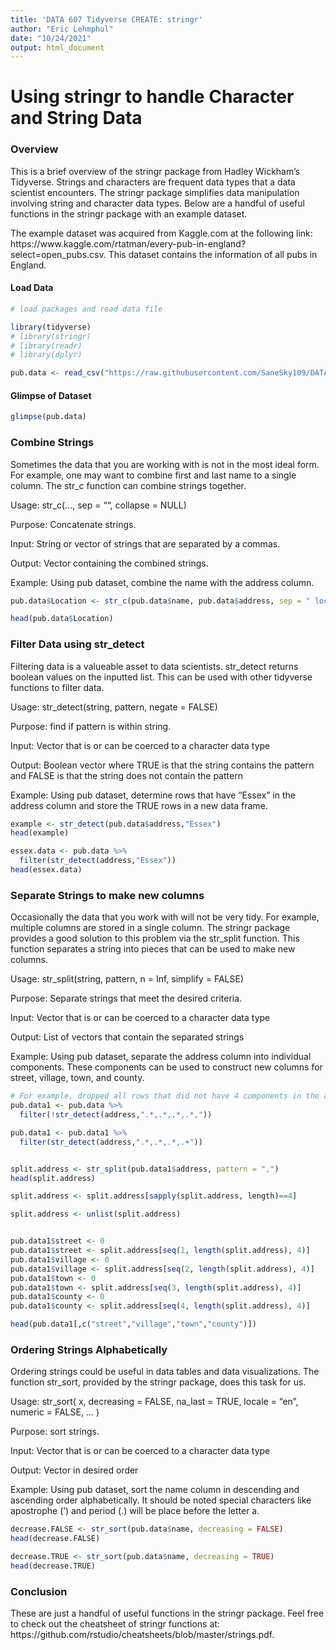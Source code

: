 ```yaml
---
title: 'DATA 607 Tidyverse CREATE: stringr'
author: "Eric Lehmphul"
date: "10/24/2021"
output: html_document
---
```



# Using stringr to handle Character and String Data

### Overview

This is a brief overview of the stringr package from Hadley Wickham's Tidyverse. Strings and characters are frequent data types that a data scientist encounters. The stringr package simplifies data manipulation involving string and character data types. Below are a handful of useful functions in the stringr package with an example dataset.

The example dataset was acquired from Kaggle.com at the following link:
https://www.kaggle.com/rtatman/every-pub-in-england?select=open_pubs.csv. This dataset contains the information of all pubs in England.

#### Load Data

```r
# load packages and read data file

library(tidyverse)
# library(stringr)
# library(readr)
# library(dplyr)

pub.data <- read_csv("https://raw.githubusercontent.com/SaneSky109/DATA607/main/Tidyverse/Data/open_pubs.csv")
```

#### Glimpse of Dataset

```r
glimpse(pub.data)
```

### Combine Strings

Sometimes the data that you are working with is not in the most ideal form. For example, one may want to combine first and last name to a single column. The str_c function can combine strings together.

Usage: str_c(..., sep = "", collapse = NULL)

Purpose: Concatenate strings.

Input: String or vector of strings that are separated by a commas.

Output: Vector containing the combined strings.

Example: Using pub dataset, combine the name with the address column.


```r
pub.data$Location <- str_c(pub.data$name, pub.data$address, sep = " located at ")

head(pub.data$Location)
```

### Filter Data using str_detect

Filtering data is a valueable asset to data scientists. str_detect returns boolean values on the inputted list. This can be used with other tidyverse functions to filter data.

Usage: str_detect(string, pattern, negate = FALSE)

Purpose: find if pattern is within string.

Input: Vector that is or can be coerced to a character data type

Output: Boolean vector where TRUE is that the string contains the pattern and FALSE is that the string does not contain the pattern 

Example: Using pub dataset, determine rows that have "Essex" in the address column and store the TRUE rows in a new data frame.

```r
example <- str_detect(pub.data$address,"Essex")
head(example)

essex.data <- pub.data %>%
  filter(str_detect(address,"Essex"))
head(essex.data)
```


### Separate Strings to make new columns

Occasionally the data that you work with will not be very tidy. For example, multiple columns are stored in a single column. The stringr package provides a good solution to this problem via the str_split function. This function separates a string into pieces that can be used to make new columns.

Usage: str_split(string, pattern, n = Inf, simplify = FALSE)

Purpose: Separate strings that meet the desired criteria.

Input: Vector that is or can be coerced to a character data type

Output: List of vectors that contain the separated strings

Example: Using pub dataset, separate the address column into individual components. These components can be used to construct new columns for street, village, town, and county.

```r
# For example, dropped all rows that did not have 4 components in the address
pub.data1 <- pub.data %>%
  filter(!str_detect(address,".*,.*,.*,.*,"))

pub.data1 <- pub.data1 %>%
  filter(str_detect(address,".*,.*,.*,.+"))


split.address <- str_split(pub.data1$address, pattern = ",")
head(split.address)

split.address <- split.address[sapply(split.address, length)==4]

split.address <- unlist(split.address)


pub.data1$street <- 0
pub.data1$street <- split.address[seq(1, length(split.address), 4)]
pub.data1$village <- 0
pub.data1$village <- split.address[seq(2, length(split.address), 4)]
pub.data1$town <- 0
pub.data1$town <- split.address[seq(3, length(split.address), 4)]
pub.data1$county <- 0
pub.data1$county <- split.address[seq(4, length(split.address), 4)]

head(pub.data1[,c("street","village","town","county")])
```


### Ordering Strings Alphabetically

Ordering strings could be useful in data tables and data visualizations. The function str_sort, provided by the stringr package, does this task for us. 

Usage: str_sort(
  x,
  decreasing = FALSE,
  na_last = TRUE,
  locale = "en",
  numeric = FALSE,
  ...
)

Purpose: sort strings.

Input: Vector that is or can be coerced to a character data type

Output: Vector in desired order

Example: Using pub dataset, sort the name column in descending and ascending order alphabetically. It should be noted special characters like apostrophe (') and period (.) will be place before the letter a.

```r
decrease.FALSE <- str_sort(pub.data$name, decreasing = FALSE)
head(decrease.FALSE)

decrease.TRUE <- str_sort(pub.data$name, decreasing = TRUE)
head(decrease.TRUE)
```




### Conclusion

These are just a handful of useful functions in the stringr package. Feel free to check out the cheatsheet of stringr functions at: https://github.com/rstudio/cheatsheets/blob/master/strings.pdf.
